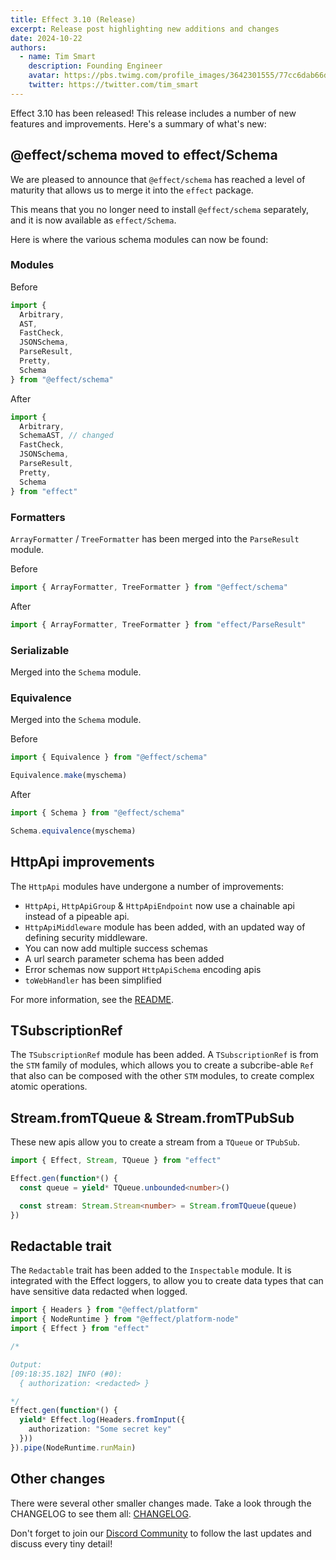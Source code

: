 ```yaml
---
title: Effect 3.10 (Release)
excerpt: Release post highlighting new additions and changes
date: 2024-10-22
authors:
  - name: Tim Smart
    description: Founding Engineer
    avatar: https://pbs.twimg.com/profile_images/3642301555/77cc6dab66dc94fdd77e503fd6d1c1cf_400x400.jpeg
    twitter: https://twitter.com/tim_smart
---
```


Effect 3.10 has been released! This release includes a number of new features
and improvements. Here's a summary of what's new:

## @effect/schema moved to effect/Schema

We are pleased to announce that `@effect/schema` has reached a level of maturity that allows us to merge it into the `effect` package.

This means that you no longer need to install `@effect/schema` separately, and it is now available as `effect/Schema`.

Here is where the various schema modules can now be found:

### Modules

Before

```ts
import {
  Arbitrary,
  AST,
  FastCheck,
  JSONSchema,
  ParseResult,
  Pretty,
  Schema
} from "@effect/schema"
```

After

```ts
import {
  Arbitrary,
  SchemaAST, // changed
  FastCheck,
  JSONSchema,
  ParseResult,
  Pretty,
  Schema
} from "effect"
```

### Formatters

`ArrayFormatter` / `TreeFormatter` has been merged into the `ParseResult` module.

Before

```ts
import { ArrayFormatter, TreeFormatter } from "@effect/schema"
```

After

```ts
import { ArrayFormatter, TreeFormatter } from "effect/ParseResult"
```

### Serializable

Merged into the `Schema` module.

### Equivalence

Merged into the `Schema` module.

Before

```ts
import { Equivalence } from "@effect/schema"

Equivalence.make(myschema)
```

After

```ts
import { Schema } from "@effect/schema"

Schema.equivalence(myschema)
```

## HttpApi improvements

The `HttpApi` modules have undergone a number of improvements:

- `HttpApi`, `HttpApiGroup` & `HttpApiEndpoint` now use a chainable api instead
  of a pipeable api.
- `HttpApiMiddleware` module has been added, with an updated way of defining
  security middleware.
- You can now add multiple success schemas
- A url search parameter schema has been added
- Error schemas now support `HttpApiSchema` encoding apis
- `toWebHandler` has been simplified

For more information, see the [README](https://github.com/Effect-TS/effect/blob/main/packages/platform/README.md#http-api).

## TSubscriptionRef

The `TSubscriptionRef` module has been added. A `TSubscriptionRef` is from the `STM` family of modules,
which allows you to create a subcribe-able `Ref` that also can be composed with the other `STM` modules, to
create complex atomic operations.

## Stream.fromTQueue & Stream.fromTPubSub

These new apis allow you to create a stream from a `TQueue` or `TPubSub`.

```ts
import { Effect, Stream, TQueue } from "effect"

Effect.gen(function*() {
  const queue = yield* TQueue.unbounded<number>()

  const stream: Stream.Stream<number> = Stream.fromTQueue(queue)
})
```

## Redactable trait

The `Redactable` trait has been added to the `Inspectable` module. It is integrated with the Effect loggers,
to allow you to create data types that can have sensitive data redacted when logged.

```ts
import { Headers } from "@effect/platform"
import { NodeRuntime } from "@effect/platform-node"
import { Effect } from "effect"

/*

Output:
[09:18:35.182] INFO (#0):
  { authorization: <redacted> }

*/
Effect.gen(function*() {
  yield* Effect.log(Headers.fromInput({
    authorization: "Some secret key"
  }))
}).pipe(NodeRuntime.runMain)
```

## Other changes

There were several other smaller changes made. Take a look through the CHANGELOG to see them all: [CHANGELOG](https://github.com/Effect-TS/effect/blob/main/packages/effect/CHANGELOG.md).

Don't forget to join our [Discord Community](https://discord.gg/effect-ts) to follow the last updates and discuss every tiny detail!

